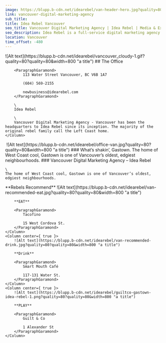 ```yaml
---
image: https://blupp.b-cdn.net/idearebel/van-header-hero.jpg?quality=80&width=800
link: vancouver-digital-marketing-agency
sub_title:
title: Idea Rebel Vancouver
seo_title: Vancouver Digital Marketing Agency | Idea Rebel | Media & Experiences
seo_description: Idea Rebel is a full-service digital marketing agency in Vancouver offering media buying & strategy, digital experiences, marketing campaigns
location: Vancouver
time_offset: -480
---
```


<Column2>
    <Column>
        ![Alt text](https://blupp.b-cdn.net/idearebel/vancouver_cloudy-1.gif?quality=80?quality=80&width=800 "a title")
    </Column>
    <Column>
        ## The Office

        <ParagraphGaramond>
            113 Water Street Vancouver, BC V6B 1A7

            (604) 569-2155

            newbusiness@idearebel.com
        </ParagraphGaramond>

        \
        Idea Rebel

        \
        Vancouver Digital Marketing Agency - Vancouver has been the headquarters to Idea Rebel since its inception. The majority of the original rebel family call the Left Coast home.
    </Column>
</Column2>
<Column>
    <Image>
        ![Alt text](https://blupp.b-cdn.net/idearebel/office-van.jpg?quality=80?quality=80&width=800 "a title")
    </Image>
</Column>
<Column>
    ### What’s shakin’, Gastown.
    The home of West Coast cool, Gastown is one of Vancouver’s oldest, edgiest neighbourhoods.
</Column>
<Column>
    ### Vancouver Digital Marketing Agency – Idea Rebel

    \
    The home of West Coast cool, Gastown is one of Vancouver’s oldest, edgiest neighbourhoods.
</Column>
<Column center={ true }>
    **Rebels Recommend**
</Column>
<Column3>
    <Column center={ true }>
        ![Alt text](https://blupp.b-cdn.net/idearebel/van-recommended-eat.jpg?quality=80?quality=80&width=800 "a title")

        **EAT**

        <ParagraphGaramond>
            Tacofino

            15 West Cordova St.
        </ParagraphGaramond>
    </Column>
    <Column center={ true }>
        ![Alt text](https://blupp.b-cdn.net/idearebel/van-recommended-drink.jpg?quality=80?quality=80&width=800 "a title")

        **Drink**

        <ParagraphGaramond>
            Smart Mouth Café

            117-131 Water St.
        </ParagraphGaramond>
    </Column>
    <Column center={ true }>
        ![Alt text](https://blupp.b-cdn.net/idearebel/guiltco-gastown-idea-rebel-1.png?quality=80?quality=80&width=800 "a title")

        **PLAY**

        <ParagraphGaramond>
            Guilt & Co

            1 Alexander St
        </ParagraphGaramond>
    </Column>
</Column3>
